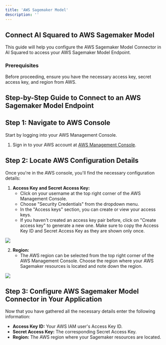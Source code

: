 ```yaml
---
title: 'AWS Sagemaker Model'
description: ''
---
```


## Connect AI Squared to AWS Sagemaker Model

This guide will help you configure the AWS Sagemaker Model Connector in AI Squared to access your AWS Sagemaker Model Endpoint.

### Prerequisites

Before proceeding, ensure you have the necessary access key, secret access key, and region from AWS.

## Step-by-Step Guide to Connect to an AWS Sagemaker Model Endpoint

## Step 1: Navigate to AWS Console

Start by logging into your AWS Management Console.

1. Sign in to your AWS account at [AWS Management Console](https://aws.amazon.com/console/).

## Step 2: Locate AWS Configuration Details

Once you're in the AWS console, you'll find the necessary configuration details:

1. **Access Key and Secret Access Key:**
   - Click on your username at the top right corner of the AWS Management Console.
   - Choose "Security Credentials" from the dropdown menu.
   - In the "Access keys" section, you can create or view your access keys.
   - If you haven't created an access key pair before, click on "Create access key" to generate a new one. Make sure to copy the Access Key ID and Secret Access Key as they are shown only once.
<Frame>
    <img src="https://res.cloudinary.com/dspflukeu/image/upload/v1725025888/Multiwoven/connectors/aws_sagemaker-model/Create_access_keys_sh1tmz.jpg" />
</Frame>

2. **Region:**
   - The AWS region can be selected from the top right corner of the AWS Management Console. Choose the region where your AWS Sagemaker resources is located and note down the region.
<Frame>
    <img src="https://res.cloudinary.com/dspflukeu/image/upload/v1725025964/Multiwoven/connectors/aws_sagemaker-model/region_nonhav.jpg" />
</Frame>

## Step 3: Configure AWS Sagemaker Model Connector in Your Application

Now that you have gathered all the necessary details enter the following information:
   - **Access Key ID:** Your AWS IAM user's Access Key ID.
   - **Secret Access Key:** The corresponding Secret Access Key.
   - **Region:** The AWS region where your Sagemaker resources are located.